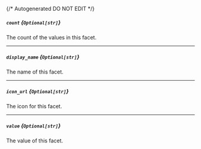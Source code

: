 {/* Autogenerated DO NOT EDIT  */}
##### `count` *{`Optional[str]`}*
The count of the values in this facet.

---
##### `display_name` *{`Optional[str]`}*
The name of this facet.

---
##### `icon_url` *{`Optional[str]`}*
The icon for this facet.

---
##### `value` *{`Optional[str]`}*
The value of this facet.


